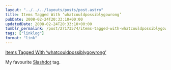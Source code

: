 ```yaml
---
layout: "../../../layouts/posts/post.astro"
title: Items Tagged With ‘whatcouldpossiblygowrong’
pubDate: 2008-02-24T20:33:10+00:00
updatedDate: 2008-02-24T20:33:10+00:00
tumblr_permalink: /post/27173574/items-tagged-with-whatcouldpossiblygowrong
tags: ["linklog"]
format: "link"
---
```


[Items Tagged With &#8216;whatcouldpossiblygowrong&#8217;][1]

My favourite <a href="http://slashdot.org/">Slashdot</a> tag.

[1]: http://slashdot.org/tags/whatcouldpossiblygowrong
